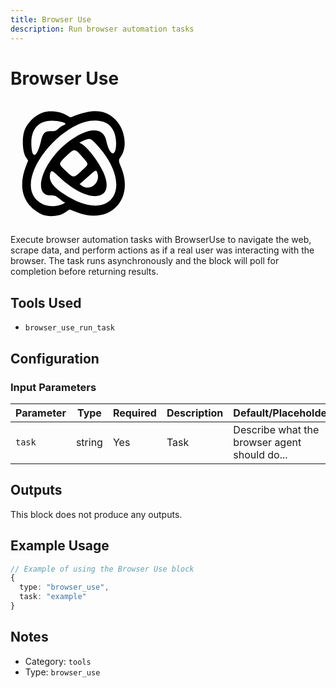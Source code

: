 ```yaml
---
title: Browser Use
description: Run browser automation tasks
---
```



# Browser Use

<BlockInfoCard 
  type="browser_use"
  color="#E0E0E0"
  category="tools"
/>

<div className="not-prose my-6 flex justify-center"><svg
      {...props}
      version="1.0"
      xmlns="http://www.w3.org/2000/svg"
      width="150pt"
      height="150pt"
      viewBox="0 0 150 150"
      preserveAspectRatio="xMidYMid meet"
    >
      <g transform="translate(0,150) scale(0.05,-0.05)" fill="#000000" stroke="none">
        <path
          d="M786 2713 c-184 -61 -353 -217 -439 -405 -76 -165 -65 -539 19 -666
l57 -85 -48 -124 c-203 -517 -79 -930 346 -1155 159 -85 441 -71 585 28 l111
77 196 -76 c763 -293 1353 304 1051 1063 -77 191 -77 189 -14 282 163 239 97
660 -140 893 -235 231 -528 256 -975 83 l-96 -37 -121 67 c-144 79 -383 103
-532 55z m459 -235 c88 -23 96 -51 22 -79 -29 -11 -84 -47 -121 -80 -57 -50
-84 -59 -178 -59 -147 0 -190 -44 -238 -241 -102 -424 -230 -440 -230 -29 1
417 289 606 745 488z m1046 -18 c174 -85 266 -309 239 -582 -26 -256 -165
-165 -230 151 -73 356 -469 332 -954 -58 -587 -472 -829 -1251 -388 -1251 108
0 126 -7 214 -80 54 -44 104 -80 113 -80 54 0 -2 -43 -89 -69 -220 -66 -426
-22 -568 120 -599 599 871 2232 1663 1849z m-234 -510 c969 -1036 357 -1962
-787 -1190 -254 171 -348 303 -323 454 21 128 40 123 231 -59 691 -658 1362
-583 1052 117 -106 239 -366 585 -504 671 l-72 44 98 45 c150 68 169 63 305
-82z m-329 -310 c161 -184 163 -160 -30 -338 -188 -173 -180 -173 -386 19
-163 153 -163 157 7 324 218 213 219 213 409 -5z m354 -375 c92 -239 -179
-462 -377 -309 l-46 35 186 163 c211 186 209 185 237 111z"
        />
      </g>
    </svg></div>

Execute browser automation tasks with BrowserUse to navigate the web, scrape data, and perform actions as if a real user was interacting with the browser. The task runs asynchronously and the block will poll for completion before returning results.

## Tools Used

- `browser_use_run_task`

## Configuration

### Input Parameters

| Parameter | Type | Required | Description | Default/Placeholder |
| --------- | ---- | -------- | ----------- | ------------------ |
| `task` | string | Yes | Task | Describe what the browser agent should do... |



## Outputs

This block does not produce any outputs.

## Example Usage

```typescript
// Example of using the Browser Use block
{
  type: "browser_use",
  task: "example"
}
```

## Notes

- Category: `tools`
- Type: `browser_use`
